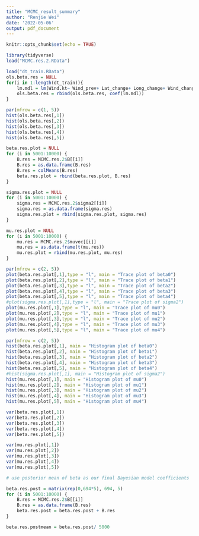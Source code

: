 ```yaml
---
title: "MCMC_result_summary"
author: "Renjie Wei"
date: '2022-05-06'
output: pdf_document
---
```


```r
knitr::opts_chunk$set(echo = TRUE)
```

```r
library(tidyverse)
load("MCMC.res.2.RData")
```

```r
load("dt_train.RData")
ols.beta.res = NULL
for(i in 1:length(dt_train)){
    lm.mdl = lm(Wind.kt~ Wind_prev+ Lat_change+ Long_change+ Wind_change, data = dt_train[[i]])
    ols.beta.res = rbind(ols.beta.res, coef(lm.mdl))
}

par(mfrow = c(1, 5))
hist(ols.beta.res[,1])
hist(ols.beta.res[,2])
hist(ols.beta.res[,3])
hist(ols.beta.res[,4])
hist(ols.beta.res[,5])
```



```r
beta.res.plot = NULL
for (i in 5001:10000) {
    B.res = MCMC.res.2$B[[i]]
    B.res = as.data.frame(B.res)
    B.res = colMeans(B.res)
    beta.res.plot = rbind(beta.res.plot, B.res)
}

sigma.res.plot = NULL
for (i in 5001:10000) {
    sigma.res = MCMC.res.2$sigma2[[i]]
    sigma.res = as.data.frame(sigma.res)
    sigma.res.plot = rbind(sigma.res.plot, sigma.res)
}

mu.res.plot = NULL
for (i in 5001:10000) {
    mu.res = MCMC.res.2$muvec[[i]]
    mu.res = as.data.frame(t(mu.res))
    mu.res.plot = rbind(mu.res.plot, mu.res)
}

```
```r
par(mfrow = c(2, 5))
plot(beta.res.plot[,1],type = "l", main = "Trace plot of beta0")
plot(beta.res.plot[,2],type = "l", main = "Trace plot of beta1")
plot(beta.res.plot[,3],type = "l", main = "Trace plot of beta2")
plot(beta.res.plot[,4],type = "l", main = "Trace plot of beta3")
plot(beta.res.plot[,5],type = "l", main = "Trace plot of beta4")
#plot(sigma.res.plot[,1],type = "l", main = "Trace plot of sigma2")
plot(mu.res.plot[,1],type = "l", main = "Trace plot of mu0")
plot(mu.res.plot[,2],type = "l", main = "Trace plot of mu1")
plot(mu.res.plot[,3],type = "l", main = "Trace plot of mu2")
plot(mu.res.plot[,4],type = "l", main = "Trace plot of mu3")
plot(mu.res.plot[,5],type = "l", main = "Trace plot of mu4")

par(mfrow = c(2, 5))
hist(beta.res.plot[,1], main = "Histogram plot of beta0")
hist(beta.res.plot[,2], main = "Histogram plot of beta1")
hist(beta.res.plot[,3], main = "Histogram plot of beta2")
hist(beta.res.plot[,4], main = "Histogram plot of beta3")
hist(beta.res.plot[,5], main = "Histogram plot of beta4")
#hist(sigma.res.plot[,1], main = "Histogram plot of sigma2")
hist(mu.res.plot[,1], main = "Histogram plot of mu0")
hist(mu.res.plot[,2], main = "Histogram plot of mu1")
hist(mu.res.plot[,3], main = "Histogram plot of mu2")
hist(mu.res.plot[,4], main = "Histogram plot of mu3")
hist(mu.res.plot[,5], main = "Histogram plot of mu4")
```


```r
var(beta.res.plot[,1])
var(beta.res.plot[,2])
var(beta.res.plot[,3])
var(beta.res.plot[,4])
var(beta.res.plot[,5])
```

```r
var(mu.res.plot[,1])
var(mu.res.plot[,2])
var(mu.res.plot[,3])
var(mu.res.plot[,4])
var(mu.res.plot[,5])
```

```r
# use posterior mean of beta as our final Bayesian model coefficients

beta.res.post = matrix(rep(0,694*5), 694, 5)
for (i in 5001:10000) {
    B.res = MCMC.res.2$B[[i]]
    B.res = as.data.frame(B.res)
    beta.res.post = beta.res.post + B.res
}

beta.res.postmean = beta.res.post/ 5000
```

